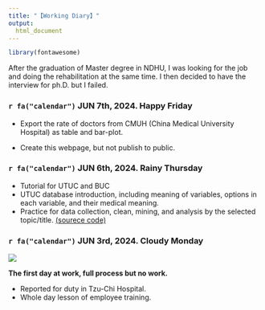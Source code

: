 ```yaml
---
title: "【Working Diary】"
output: 
  html_document
---
```


```r
library(fontawesome)
```

After the graduation of Master degree in NDHU, I was looking for the job and doing the rehabilitation at the same time. I then decided to have the interview for ph.D. but I failed.

### `r fa("calendar")` **JUN 7th, 2024. Happy Friday**

::: diary-box
-   Export the rate of doctors from CMUH (China Medical University Hospital) as table and bar-plot.

-   Create this webpage, but not publish to public.
:::

### `r fa("calendar")` **JUN 6th, 2024. Rainy Thursday**

::: diary-box
-   Tutorial for UTUC and BUC
-   UTUC database introduction, including meaning of variables, options in each variable, and their medical meaning.
-   Practice for data collection, clean, mining, and analysis by the selected topic/title. [(sourece code)](Example1.qmd)
:::

### `r fa("calendar")` **JUN 3rd, 2024. Cloudy Monday**

::: diary-box
![](images/WorkPlace.jpg)

**The first day at work, full process but no work.**

-   Reported for duty in Tzu-Chi Hospital.
-   Whole day lesson of employee training.
:::
